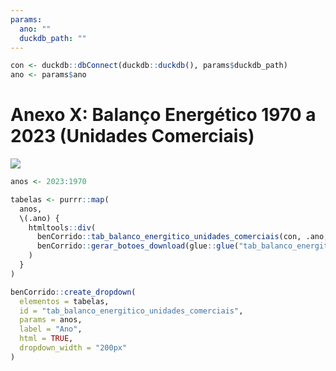 ```yaml
---
params:
  ano: ""
  duckdb_path: ""
---
```


```r
con <- duckdb::dbConnect(duckdb::duckdb(), params$duckdb_path)
ano <- params$ano
```

# Anexo X: Balanço Energético 1970 a 2023 (Unidades Comerciais) {-}

![](../img/capas/imagem_cap_anexo.png)

```r
anos <- 2023:1970

tabelas <- purrr::map(
  anos,
  \(.ano) {
    htmltools::div(
      benCorrido::tab_balanco_energitico_unidades_comerciais(con, .ano, lab1 = ""),
      benCorrido::gerar_botoes_download(glue::glue("tab_balanco_energitico_unidades_comerciais{.ano}"))
    )
  }
)

benCorrido::create_dropdown(
  elementos = tabelas,
  id = "tab_balanco_energitico_unidades_comerciais",
  params = anos,
  label = "Ano",
  html = TRUE,
  dropdown_width = "200px"
)
```